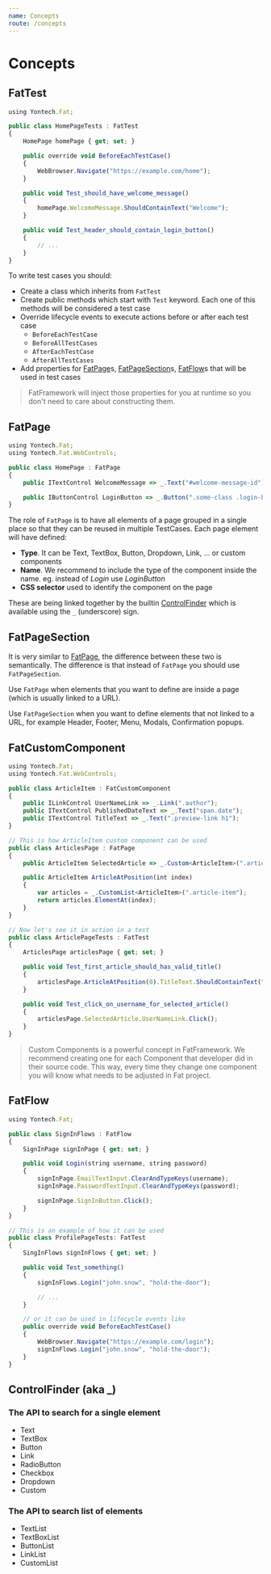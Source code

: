 ```yaml
---
name: Concepts
route: /concepts
---
```


# Concepts

## FatTest

```typescript
using Yontech.Fat;

public class HomePageTests : FatTest
{
    HomePage homePage { get; set; }

    public override void BeforeEachTestCase()
    {
        WebBrowser.Navigate("https://example.com/home");
    }

    public void Test_should_have_welcome_message()
    {
        homePage.WelcomeMessage.ShouldContainText("Welcome");
    }

    public void Test_header_should_contain_login_button()
    {
        // ... 
    }
}
```

To write test cases you should:
- Create a class which inherits from `FatTest`
- Create public methods which start with `Test` keyword. Each one of this methods will be considered a test case
- Override lifecycle events to execute actions before or after each test case
  - `BeforeEachTestCase`
  - `BeforeAllTestCases`
  - `AfterEachTestCase`
  - `AfterAllTestCases`
- Add properties for [FatPage](#fatpage)s, [FatPageSection](#fatpagesection)s, [FatFlow](#fatflow)s that will be used in test cases
> FatFramework will inject those properties for you at runtime so you don't need to care about constructing them.

## FatPage
```typescript
using Yontech.Fat;
using Yontech.Fat.WebControls;

public class HomePage : FatPage
{
    public ITextControl WelcomeMessage => _.Text("#welcome-message-id");

    public IButtonControl LoginButton => _.Button(".some-class .login-btn");
}
```

The role of `FatPage` is to have all elements of a page grouped in a single place so that they can be reused in multiple TestCases.
Each page element will have defined:
- **Type**. It can be Text, TextBox, Button, Dropdown, Link, ... or custom components
- **Name**. We recommend to include the type of the component inside the name. eg. instead of *Login* use *LoginButton*
- **CSS selector** used to identify the component on the page 

These are being linked together by the builtin [ControlFinder](#controlfinder-aka-_) which is available using the `_` (underscore) sign. 

## FatPageSection
It is very similar to [FatPage](#fatpage), the difference between these two is semantically. The difference is that instead of `FatPage` you should use `FatPageSection`.

Use `FatPage` when elements that you want to define are inside a page (which is usually linked to a URL).

Use `FatPageSection` when you want to define elements that not linked to a URL, for example Header, Footer, Menu, Modals, Confirmation popups.


## FatCustomComponent

```typescript
using Yontech.Fat;
using Yontech.Fat.WebControls;

public class ArticleItem : FatCustomComponent
{
    public ILinkControl UserNameLink => _.Link(".author");
    public ITextControl PublishedDateText => _.Text("span.date");
    public ITextControl TitleText => _.Text(".preview-link h1");
}

// This is how ArticleItem custom component can be used
public class ArticlesPage : FatPage
{
    public ArticleItem SelectedArticle => _.Custom<ArticleItem>(".article-item.selected");

    public ArticleItem ArticleAtPosition(int index)
    {
        var articles = _.CustomList<ArticleItem>(".article-item");
        return articles.ElementAt(index);
    }
}

// Now let's see it in action in a test
public class ArticlePageTests : FatTest
{
    ArticlesPage articlesPage { get; set; }

    public void Test_first_article_should_has_valid_title()
    {
        articlesPage.ArticleAtPosition(0).TitleText.ShouldContainText("Have you been to Romania?");
    }

    public void Test_click_on_username_for_selected_article()
    {
        articlesPage.SelectedArticle.UserNameLink.Click();
    }
}
```

> Custom Components is a powerful concept in FatFramework. We recommend creating one for each Component that developer did in their source code. This way, every time they change one component you will know what needs to be adjusted in Fat project.

## FatFlow

```typescript
using Yontech.Fat;

public class SignInFlows : FatFlow
{
    SignInPage signInPage { get; set; }

    public void Login(string username, string password)
    {
        signInPage.EmailTextInput.ClearAndTypeKeys(username);
        signInPage.PasswordTextInput.ClearAndTypeKeys(password);

        signInPage.SignInButton.Click();
    }
}

// This is an example of how it can be used
public class ProfilePageTests: FatTest 
{
    SingInFlows signInFlows { get; set; }

    public void Test_something()
    {
        signInFlows.Login("john.snow", "hold-the-door");

        // ...
    }

    // or it can be used in lifecycle events like
    public override void BeforeEachTestCase()
    {
        WebBrowser.Navigate("https://example.com/login");
        signInFlows.Login("john.snow", "hold-the-door");
    }
}

```

## ControlFinder (aka _)

### The API to search for a single element
- Text
- TextBox
- Button
- Link
- RadioButton
- Checkbox
- Dropdown
- Custom

### The API to search list of elements
- TextList
- TextBoxList
- ButtonList
- LinkList
- CustomList